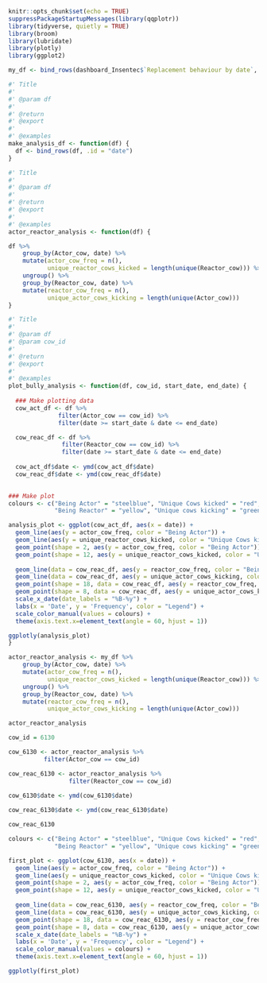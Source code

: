 ```r
knitr::opts_chunk$set(echo = TRUE)
suppressPackageStartupMessages(library(qqplotr))
library(tidyverse, quietly = TRUE)
library(broom)
library(lubridate)
library(plotly)
library(ggplot2)
```

```r
my_df <- bind_rows(dashboard_Insentec$`Replacement behaviour by date`, .id = "date")
```

```r
#' Title
#'
#' @param df 
#'
#' @return
#' @export
#'
#' @examples
make_analysis_df <- function(df) {
  df <- bind_rows(df, .id = "date")
}
```

```r
#' Title
#'
#' @param df 
#'
#' @return
#' @export
#'
#' @examples
actor_reactor_analysis <- function(df) {

df %>%
    group_by(Actor_cow, date) %>%
    mutate(actor_cow_freq = n(),
           unique_reactor_cows_kicked = length(unique(Reactor_cow))) %>%
    ungroup() %>%
    group_by(Reactor_cow, date) %>%
    mutate(reactor_cow_freq = n(), 
           unique_actor_cows_kicking = length(unique(Actor_cow)))
}
```


```r
#' Title
#'
#' @param df 
#' @param cow_id 
#'
#' @return
#' @export
#'
#' @examples
plot_bully_analysis <- function(df, cow_id, start_date, end_date) {
  
  ### Make plotting data 
  cow_act_df <- df %>%
              filter(Actor_cow == cow_id) %>%
              filter(date >= start_date & date <= end_date)

  cow_reac_df <- df %>%
               filter(Reactor_cow == cow_id) %>%
               filter(date >= start_date & date <= end_date)
          
  cow_act_df$date <- ymd(cow_act_df$date)
  cow_reac_df$date <- ymd(cow_reac_df$date)

  
### Make plot
colours <- c("Being Actor" = "steelblue", "Unique Cows kicked" = "red",
             "Being Reactor" = "yellow", "Unique cows kicking" = "green")

analysis_plot <- ggplot(cow_act_df, aes(x = date)) +
  geom_line(aes(y = actor_cow_freq, color = "Being Actor")) +
  geom_line(aes(y = unique_reactor_cows_kicked, color = "Unique Cows kicked")) +
  geom_point(shape = 2, aes(y = actor_cow_freq, color = "Being Actor")) +
  geom_point(shape = 12, aes(y = unique_reactor_cows_kicked, color = "Unique Cows kicked")) +
  
  geom_line(data = cow_reac_df, aes(y = reactor_cow_freq, color = "Being Reactor")) +
  geom_line(data = cow_reac_df, aes(y = unique_actor_cows_kicking, color = "Unique cows kicking")) +
  geom_point(shape = 18, data = cow_reac_df, aes(y = reactor_cow_freq, color = "Being Reactor")) +
  geom_point(shape = 8, data = cow_reac_df, aes(y = unique_actor_cows_kicking, color = "Unique cows kicking")) +
  scale_x_date(date_labels = "%B-%y") +
  labs(x = 'Date', y = 'Frequency', color = "Legend") +
  scale_color_manual(values = colours) +
  theme(axis.text.x=element_text(angle = 60, hjust = 1))

ggplotly(analysis_plot)
}
```









```r
actor_reactor_analysis <- my_df %>%
    group_by(Actor_cow, date) %>%
    mutate(actor_cow_freq = n(),
           unique_reactor_cows_kicked = length(unique(Reactor_cow))) %>%
    ungroup() %>%
    group_by(Reactor_cow, date) %>%
    mutate(reactor_cow_freq = n(), 
           unique_actor_cows_kicking = length(unique(Actor_cow)))

actor_reactor_analysis
```


```r
cow_id = 6130

cow_6130 <- actor_reactor_analysis %>%
          filter(Actor_cow == cow_id) 

cow_reac_6130 <- actor_reactor_analysis %>%
                 filter(Reactor_cow == cow_id)
          
cow_6130$date <- ymd(cow_6130$date)

cow_reac_6130$date <- ymd(cow_reac_6130$date)

cow_reac_6130
```

```r

colours <- c("Being Actor" = "steelblue", "Unique Cows kicked" = "red",
             "Being Reactor" = "yellow", "Unique cows kicking" = "green")

first_plot <- ggplot(cow_6130, aes(x = date)) +
  geom_line(aes(y = actor_cow_freq, color = "Being Actor")) +
  geom_line(aes(y = unique_reactor_cows_kicked, color = "Unique Cows kicked")) +
  geom_point(shape = 2, aes(y = actor_cow_freq, color = "Being Actor")) +
  geom_point(shape = 12, aes(y = unique_reactor_cows_kicked, color = "Unique Cows kicked")) +
  
  geom_line(data = cow_reac_6130, aes(y = reactor_cow_freq, color = "Being Reactor")) +
  geom_line(data = cow_reac_6130, aes(y = unique_actor_cows_kicking, color = "Unique cows kicking")) +
  geom_point(shape = 18, data = cow_reac_6130, aes(y = reactor_cow_freq, color = "Being Reactor")) +
  geom_point(shape = 8, data = cow_reac_6130, aes(y = unique_actor_cows_kicking, color = "Unique cows kicking")) +
  scale_x_date(date_labels = "%B-%y") +
  labs(x = 'Date', y = 'Frequency', color = "Legend") +
  scale_color_manual(values = colours) +
  theme(axis.text.x=element_text(angle = 60, hjust = 1))

ggplotly(first_plot)
```


